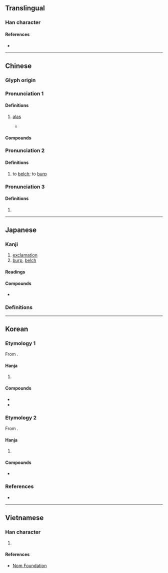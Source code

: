 {{character info}}
==Translingual==

===Han character===
{{Han char|rn=30|rad=口|as=13|sn=16|four=60036|canj=RYTP|ids=⿰口意}}

====References====
* {{Han ref|kx=0210.080|dkj=04381|dj=0432.310|hdz=10694.010|uh=566B|ud=22123|bh=BEB3|bd=48819}}

----

==Chinese==
{{zh-forms}}

===Glyph origin===
{{Han etym}}

===Pronunciation 1===
{{zh-pron
|m=yī,yì,1nb=standard in Mainland; variant in Taiwan,2nb=standard in Taiwan
|m-s=
|dg=
|c=ji1
|c-t=
|g=
|h=pfs=
|j=
|mb=
|md=
|mn=
|mn-t=
|w=
|x=
|mc=1
|oc=2
|cat=intj
}}

====Definitions====
{{zh-hanzi}}

# {{zh-obsolete}} [[alas]] {{gl|[[express#Verb|expressing]] [[regret]] or [[surprise]]}}
#* {{zh-x|^顏 ^淵 死。子 曰：「噫！天 喪 予{yú}！天 喪 予{yú}！」|When Yan Yuan died, the Master said, "'''Alas'''! Heaven is destroying me! Heaven is destroying me!"
|ref=Analects}}

====Compounds====
{{zh-der|噫氣|噫嗚|噫嘻|噫吁戲|梁鴻五噫|憑噫}}

===Pronunciation 2===
{{zh-pron
|m=ài,yì,1nb=standard in Mainland,2nb=standard in Taiwan
|m-s=
|dg=
|c=aai3
|c-t=
|g=
|h=pfs=
|j=
|mb=
|md=
|mn=
|mn-t=
|w=
|x=
|mc=2
|oc=1
|cat=v
}}

====Definitions====
{{zh-hanzi}}

# to [[belch]]; to [[burp]]

===Pronunciation 3===
{{zh-pron
|m=yì
|m-s=
|dg=
|c-t=
|g=
|h=pfs=
|j=
|mb=
|md=
|mn=
|mn-t=
|w=
|x=
|cat=
}}

====Definitions====
{{zh-hanzi}}

# {{rfdef|zh}}

{{zh-cat|Phrasebook}}

----

==Japanese==

===Kanji===
{{ja-kanji|grade=|rs=口13}}

# [[exclamation]]
# [[burp]], [[belch]]

====Readings====
{{ja-readings
|goon=い, え
|kanon=あい, い
<!--|on=おく-->
|kun=ああ-, おくび-
}}

====Compounds====
* {{ja-r|五%噫|ご%い}}

===Definitions===
{{ja-kanjitab|yomi=k|ああ}}
{{ja-see|ああ}}

----

==Korean==

===Etymology 1===
From {{der|ko|ltc|-}} {{ltc-l|噫|id=1}}.

{{hanja-dongguk|ᅙᅴᆼ|quy}}

====Hanja====
{{ko-hanja-search}}
{{ko-hanja|[[한숨]] [[쉬다|쉴]]|희}}

# {{lb|ko|literary Chinese|archaic}} {{hanja form of|희|[[alas]] {{gl|[[express#Verb|expressing]] [[regret]] or [[surprise]]}}}}

====Compounds====
{{der-top|Compounds}}
* {{ko-l|희라|[[alas]]|[[噫]][[라]]}}
* {{ko-l|희오|[[sorrowing]]|噫嗚}}
{{der-bottom}}

===Etymology 2===
From {{der|ko|ltc|-}} {{ltc-l|噫|id=2}}.

{{hanja-dongguk|ᅙᅢᆼ〮|qay}}

{{hanja-hunmong|애〯|ay|身體#상29B}}

====Hanja====
{{ko-hanja|트림하다|트림할|애}}

# {{hanja form of|애|to [[burp]]; to [[belch]]}}

====Compounds====
{{der-top3|Compounds}}
* {{ko-l|애기|[[burp]]; [[belch]]; [[eructation]]|噫氣}}
{{der-bottom}}

===References===
* {{R:hanjadoc|1563}}

----

==Vietnamese==

===Han character===
{{vi-hantu|[[y]]|rs=口13}}

# {{rfdef|vi|sort=口13}}

====References====
* [http://nomfoundation.org/common/nom_details.php?codepoint=566b Nom Foundation]